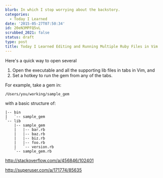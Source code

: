 ```yaml
---
blurb: In which I stop worrying about the backstory.
categories:
  - Today I Learned
date: '2015-05-27T07:50:34'
id: 20eN3MPFQ5vL
scrubbed_2021: false
status: draft
type: post
title: Today I Learned Editing and Running Multiple Ruby Files in Vim
---
```



Here's a quick way to open several 

1. Open the executable and all the supporting lib files in tabs in Vim, and
2. Set a hotkey to run the gem from any of the tabs.

For example, take a gem in:

    /Users/you/working/sample_gem

with a basic structure of:

    |-- bin
    |   `-- sample_gem
    `-- lib
        |-- sample_gem
        |   |-- bar.rb
        |   |-- baz.rb
        |   |-- biz.rb
        |   |-- foo.rb
        |   `-- version.rb
        `-- sample_gem.rb




http://stackoverflow.com/a/456846/102401

http://superuser.com/a/171774/85635


